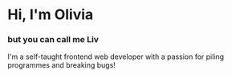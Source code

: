 # Hi, I'm Olivia

### but you can call me Liv

I'm a self-taught frontend web developer with a passion for piling programmes and breaking bugs!
